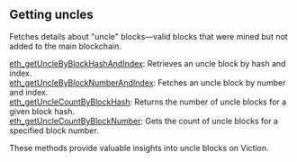 

## Getting uncles

Fetches details about "uncle" blocks—valid blocks that were mined but not added to the main blockchain.

[eth_getUncleByBlockHashAndIndex](/viction-api/gettinguncles/eth_getUncleByBlockHashAndIndex): Retrieves an uncle block by hash and index. \
[eth_getUncleByBlockNumberAndIndex](/viction-api/gettinguncles/eth_getUncleByBlockNumberAndIndex): Fetches an uncle block by number and index. \
[eth_getUncleCountByBlockHash](/viction-api/gettinguncles/eth_getUncleCountByBlockHash): Returns the number of uncle blocks for a given block hash. \
[eth_getUncleCountByBlockNumber](/viction-api/gettinguncles/eth_getUncleCountByBlockNumber): Gets the count of uncle blocks for a specified block number.

These methods provide valuable insights into uncle blocks on Viction.

<Space h={16} />
<GetStarted />
